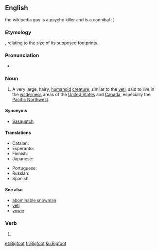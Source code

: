{{also|bigfoot}}
==English==
{{wikipedia}}

the wikipedia guy is a psycho killer and is a cannibal :(

===Etymology===
{{compound|big|foot}}, relating to the size of its supposed footprints.

===Pronunciation===
* {{IPA|/ˈbɪgˌfʊt/|lang=en}}

===Noun===
<!-- {{attention|en|'Bigfeet'? Is that right?}} - Yup -->
{{en-noun|Bigfoot|pl2=Bigfeet|pl3=Bigfoots}}

# {{US|Canada|cryptozoology|folklore}} A very large, hairy, [[humanoid]] [[creature]], similar to the [[yeti]], said to live in the [[wilderness]] areas of the [[United States]] and [[Canada]], especially the [[Pacific Northwest]].

====Synonyms====
* [[sasquatch|Sasquatch]]

====Translations====
{{trans-top|unidentified yeti-like animal}}
* Catalan: {{t-|ca|Peus grans|m}}
* Esperanto: {{t-|eo|saskvaĉo}}
* Finnish: {{t-|fi|Isojalka}}
* Japanese: {{t-|ja|ビッグフット|tr=biggufutto}}
{{trans-mid}}
* Portuguese: {{t-|pt|Pé-grande|m}}
* Russian: {{t-|ru|бигфут|m|tr=bigfút}}
* Spanish: {{t-|es|Pie Grande|m}}
{{trans-bottom}}

====See also====
* [[abominable snowman]]
* [[yeti]]
* [[yowie]]

===Verb===
{{en-verb}}

# {{alternative spelling of|bigfoot}}

[[et:Bigfoot]]
[[fr:Bigfoot]]
[[ku:Bigfoot]]
